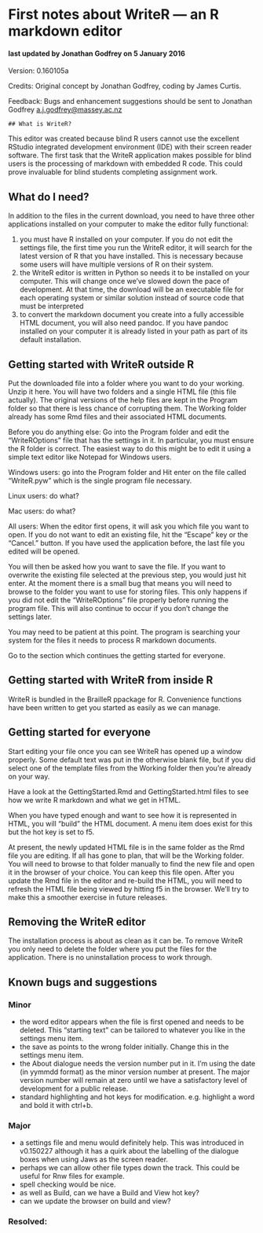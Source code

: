 # First notes about WriteR --- an R markdown editor
#### last updated by Jonathan Godfrey on 5 January 2016

Version: 0.160105a

Credits: Original concept by Jonathan Godfrey, coding by James Curtis.

Feedback: Bugs and enhancement suggestions should be sent to 	Jonathan Godfrey <a.j.godfrey@massey.ac.nz>  


	## What is WriteR?

This editor was created because blind R users cannot use the excellent RStudio integrated development environment (IDE) with their screen reader software. The first task that the WriteR application makes possible for blind users is the processing of markdown with embedded R code. This could prove invaluable for blind students completing assignment work.

## What do I need?

In addition to the files in the current download, you need to have three other applications installed on your computer to make the editor fully functional:  

1. you must have R installed on your computer. If you do not edit the settings file, the first time you run the WriteR editor, it  will search for the latest version of R that you have installed. This is necessary because some users will have multiple versions of R on their system. 
2. the WriteR editor is written in Python so needs it to be installed on your computer. This will change once we've slowed down the pace of development. At that time, the download will be an executable file for each operating system or similar solution instead of source code that must be interpreted
3. to convert the markdown document you create into a fully accessible HTML document, you will also need pandoc. If you have pandoc installed on your computer it is already listed in your path as part of its default installation.


## Getting started with WriteR outside R

Put the downloaded file into a folder where you want to do your working. Unzip it here. You will have two folders and a single HTML file (this file actually). The original versions of the help files are kept in the Program folder so that there is less chance of corrupting them. The Working folder already has some Rmd files and their associated HTML documents.


Before you do anything else: Go into the Program folder and edit the "WriteROptions" file that has the settings in it. In particular, you must ensure the R folder is correct. The easiest way to do this might be to edit it using a simple text editor like Notepad for Windows users.

Windows users: go into the Program folder and Hit enter on the file called "WriteR.pyw" which is the single program file necessary. 

Linux users: do what?

Mac users: do what?

All users: When the editor first opens, it will ask you which file you want to open. If you do not want to edit an existing file, hit the "Escape" key or the "Cancel." button. If you have used the application before, the last file you edited will be opened.

You will then be asked how you want to save the file. If you want to overwrite the existing file selected at the previous step, you would just hit enter. At the moment there is a small bug that means you will need to browse to the folder you want to use for storing files. This only happens if you did not edit the "WriteROptions" file properly before running the program file. This will also continue to occur if you don't change the settings later.

You may need to be patient at this point. The program is searching your system for the files it needs to process  R markdown documents.

Go to the section  which continues the getting started for everyone.


## Getting started with WriteR from inside R

WriteR is bundled in the BrailleR ppackage for R. Convenience functions have been written to get you started as easily as we can manage.


## Getting started for everyone

Start editing your file once you can see WriteR has opened up a window properly. Some default text was put in the otherwise blank file, but if you did select one of the template files from the Working folder then you're already on your way.

Have a look at the GettingStarted.Rmd and GettingStarted.html files to see how we write R markdown and what we get in HTML.

When you have typed enough and want to see how it is represented in HTML, you will "build" the HTML document. A menu item does exist for this but the hot key is set to f5.

At present, the newly updated HTML file is in the same folder as the Rmd file you are editing. If all has gone to plan, that will be the Working folder. You will need to browse to that folder manually to find the new file and open it in the browser of your choice. You can keep this file open. After you update the Rmd file in the editor and re-build the HTML, you will need to refresh the HTML file being viewed by hitting f5 in the browser. We'll try to make this a smoother exercise in future releases.

 
## Removing the WriteR editor

The installation process is about as clean as it can be. To remove WriteR you only need to delete the folder where you put the files for the application. There is no uninstallation process to work through.

## Known bugs and suggestions

### Minor
- the word editor appears when the file is first opened and needs to be deleted. This "starting text" can be tailored to whatever you like in the settings menu item.
- the save as points to the wrong folder initially. Change this in the settings menu item.
- the About dialogue needs the version number put in it. I'm using the date (in yymmdd format) as the minor version number at present. The major version number will remain at zero until we have a satisfactory level of development for a public release.
- standard highlighting and hot keys for modification. e.g. highlight a word and bold it with ctrl+b.

### Major
- a settings file and menu would definitely help. This was introduced in v0.150227 although it has a quirk about the labelling of the dialogue boxes when using Jaws as the screen reader.
- perhaps we can allow other file types down the track. This could be useful for Rnw files for example. 
- spell checking would be nice.
- as well as Build, can we have a Build and View hot key?
- can we update the browser on build and view?

### Resolved:
